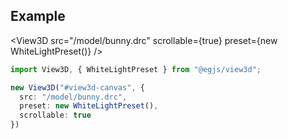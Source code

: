 
<OptionDescriptor type="boolean" defaultVal="false" />

## Example
<View3D src="/model/bunny.drc" scrollable={true} preset={new WhiteLightPreset()} />

```ts
import View3D, { WhiteLightPreset } from "@egjs/view3d";

new View3D("#view3d-canvas", {
  src: "/model/bunny.drc",
  preset: new WhiteLightPreset(),
  scrollable: true
})
```
